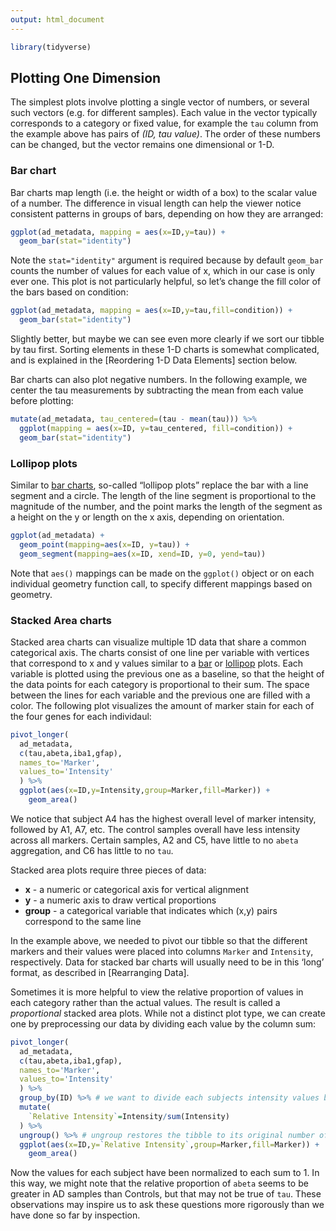 ```yaml
---
output: html_document
---
```


```r
library(tidyverse)
```

## Plotting One Dimension

The simplest plots involve plotting a single vector of numbers, or several such
vectors (e.g. for different samples). Each value in the vector typically
corresponds to a category or fixed value, for example the `tau` column from the
example above has pairs of *(ID, tau value)*. The order of these numbers can be
changed, but the vector remains one dimensional or 1-D.

### Bar chart {#dv-bar}

Bar charts map length (i.e. the height or width of a box) to the scalar value of
a number. The difference in visual length can help the viewer notice consistent
patterns in groups of bars, depending on how they are arranged:

``` r
ggplot(ad_metadata, mapping = aes(x=ID,y=tau)) +
  geom_bar(stat="identity")
```

Note the `stat="identity"` argument is required because by default `geom_bar`
counts the number of values for each value of x, which in our case is only ever
one. This plot is not particularly helpful, so let's change the fill color of
the bars based on condition:

``` r
ggplot(ad_metadata, mapping = aes(x=ID,y=tau,fill=condition)) +
  geom_bar(stat="identity")
```

Slightly better, but maybe we can see even more clearly if we sort our tibble
by tau first. Sorting elements in these 1-D charts is somewhat complicated, and
is explained in the [Reordering 1-D Data Elements] section below.

Bar charts can also plot negative numbers. In the following example, we center
the tau measurements by subtracting the mean from each value before plotting:

``` r
mutate(ad_metadata, tau_centered=(tau - mean(tau))) %>%
  ggplot(mapping = aes(x=ID, y=tau_centered, fill=condition)) +
  geom_bar(stat="identity")
```

### Lollipop plots

Similar to [bar charts](#dv-bar), so-called "lollipop plots" replace the bar
with a line segment and a circle. The length of the line segment is proportional
to the magnitude of the number, and the point marks the length of the segment as
a height on the y or length on the x axis, depending on orientation.

``` r
ggplot(ad_metadata) +
  geom_point(mapping=aes(x=ID, y=tau)) +
  geom_segment(mapping=aes(x=ID, xend=ID, y=0, yend=tau))
```

Note that `aes()` mappings can be made on the `ggplot()` object or on each
individual geometry function call, to specify different mappings based on
geometry.

### Stacked Area charts

Stacked area charts can visualize multiple 1D data that share a common
categorical axis. The charts consist of one line per variable with vertices that
correspond to x and y values similar to a [bar](#bar-plots) or
[lollipop](#lollipop-plots) plots. Each variable is plotted using the previous
one as a baseline, so that the height of the data points for each category is
proportional to their sum. The space between the lines for each variable and the
previous one are filled with a color. The following plot visualizes the amount
of marker stain for each of the four genes for each individaul:

```r
pivot_longer(
  ad_metadata,
  c(tau,abeta,iba1,gfap),
  names_to='Marker',
  values_to='Intensity'
  ) %>%
  ggplot(aes(x=ID,y=Intensity,group=Marker,fill=Marker)) +
    geom_area()
```

We notice that subject A4 has the highest overall level of marker intensity,
followed by A1, A7, etc. The control samples overall have less intensity across
all markers. Certain samples, A2 and C5, have little to no `abeta` aggregation,
and C6 has little to no `tau`.

Stacked area plots require three pieces of data:

* **x** - a numeric or categorical axis for vertical alignment
* **y** - a numeric axis to draw vertical proportions
* **group** - a categorical variable that indicates which (x,y) pairs correspond
to the same line

In the example above, we needed to pivot our tibble so that the different
markers and their values were placed into columns `Marker` and `Intensity`,
respectively. Data for stacked bar charts will usually need to be in this 'long'
format, as described in [Rearranging Data].

Sometimes it is more helpful to view the relative proportion of values in each
category rather than the actual values. The result is called a *proportional*
stacked area plots. While not a distinct plot type, we can create one by
preprocessing our data by dividing each value by the column sum:


```r
pivot_longer(
  ad_metadata,
  c(tau,abeta,iba1,gfap),
  names_to='Marker',
  values_to='Intensity'
  ) %>%
  group_by(ID) %>% # we want to divide each subjects intensity values by the sum of all four markers
  mutate(
    `Relative Intensity`=Intensity/sum(Intensity)
  ) %>%
  ungroup() %>% # ungroup restores the tibble to its original number of rows after the transformation
  ggplot(aes(x=ID,y=`Relative Intensity`,group=Marker,fill=Marker)) +
    geom_area()
```
Now the values for each subject have been normalized to each sum to 1. In this
way, we might note that the relative proportion of `abeta` seems to be greater
in AD samples than Controls, but that may not be true of `tau`. These
observations may inspire us to ask these questions more rigorously than we have
done so far by inspection.